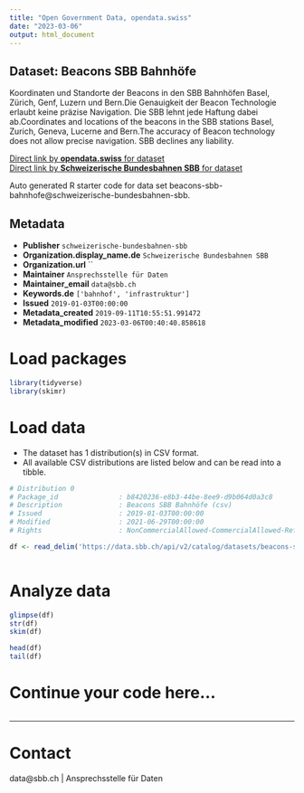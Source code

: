 ```yaml
---
title: "Open Government Data, opendata.swiss"
date: "2023-03-06"
output: html_document
---
```


## Dataset: Beacons SBB Bahnhöfe

Koordinaten und Standorte der Beacons in den SBB Bahnhöfen Basel, Zürich, Genf, Luzern und Bern.Die Genauigkeit der Beacon Technologie erlaubt keine präzise Navigation. Die SBB lehnt jede Haftung dabei ab.Coordinates and locations of the beacons in the SBB stations Basel, Zurich, Geneva, Lucerne and Bern.The accuracy of Beacon technology does not allow precise navigation. SBB declines any liability.

[Direct link by **opendata.swiss** for dataset](https://opendata.swiss/de/dataset/beacons-sbb-bahnhofe)<br>
[Direct link by **Schweizerische Bundesbahnen SBB** for dataset](https://data.sbb.ch/explore/dataset/beacons-sbb-bahnhofe/)

Auto generated R starter code for data set beacons-sbb-bahnhofe@schweizerische-bundesbahnen-sbb.

## Metadata

- **Publisher** `schweizerische-bundesbahnen-sbb`
- **Organization.display_name.de** `Schweizerische Bundesbahnen SBB`
- **Organization.url** ``
- **Maintainer** `Ansprechsstelle für Daten`
- **Maintainer_email** `data@sbb.ch`
- **Keywords.de** `['bahnhof', 'infrastruktur']`
- **Issued** `2019-01-03T00:00:00`
- **Metadata_created** `2019-09-11T10:55:51.991472`
- **Metadata_modified** `2023-03-06T00:40:40.858618`


# Load packages

```r

library(tidyverse)
library(skimr)

```

# Load data

-   The dataset has 1 distribution(s) in CSV format.
-   All available CSV distributions are listed below and can be read into a tibble.

```r

# Distribution 0
# Package_id               : b8420236-e8b3-44be-8ee9-d9b064d0a3c8
# Description              : Beacons SBB Bahnhöfe (csv)
# Issued                   : 2019-01-03T00:00:00
# Modified                 : 2021-06-29T00:00:00
# Rights                   : NonCommercialAllowed-CommercialAllowed-ReferenceRequired

df <- read_delim('https://data.sbb.ch/api/v2/catalog/datasets/beacons-sbb-bahnhofe/exports/csv')



```

# Analyze data

```r

glimpse(df)
str(df)
skim(df)

head(df)
tail(df)

```

# Continue your code here...

```r

```

------------------------------------------------------------------------

# Contact

data@sbb.ch | Ansprechsstelle für Daten
